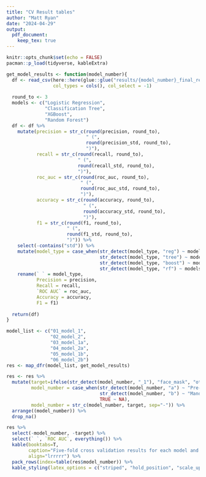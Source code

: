 ```yaml
---
title: "CV Result tables"
author: "Matt Ryan"
date: "2024-04-29"
output: 
  pdf_document:
    keep_tex: true
---
```


```r
knitr::opts_chunk$set(echo = FALSE)
pacman::p_load(tidyverse, kableExtra)
```

```r
get_model_results <- function(model_number){
  df <- read_csv(here::here(glue::glue("results/{model_number}_final_results.csv")),
                 col_types = cols(), col_select = -1)
  
  round_to <- 3
  models <- c("Logistic Regression",
              "Classification Tree",
              "XGBoost",
              "Random Forest")
  df <- df %>% 
    mutate(precision = str_c(round(precision, round_to),
                             " (",
                             round(precision_std, round_to),
                             ")"),
           recall = str_c(round(recall, round_to),
                          " (",
                          round(recall_std, round_to),
                          ")"),
           roc_auc = str_c(round(roc_auc, round_to),
                           " (",
                           round(roc_auc_std, round_to),
                           ")"),
           accuracy = str_c(round(accuracy, round_to),
                            " (",
                            round(accuracy_std, round_to),
                            ")"),
           f1 = str_c(round(f1, round_to),
                      " (",
                      round(f1_std, round_to),
                      ")")) %>% 
    select(-contains("std")) %>% 
    mutate(model_type = case_when(str_detect(model_type, "reg") ~ models[1],
                                  str_detect(model_type, "tree") ~ models[2],
                                  str_detect(model_type, "boost") ~ models[3],
                                  str_detect(model_type, "rf") ~ models[4])) %>% 
    rename(` ` = model_type,
           Precision = precision,
           Recall = recall,
           `ROC AUC` = roc_auc,
           Accuracy = accuracy,
           F1 = f1)
  
  return(df)
}

```

```r
model_list <- c("01_model_1",
                "02_model_2",
                "03_model_1a",
                "04_model_2a",
                "05_model_1b",
                "06_model_2b")
res <- map_dfr(model_list, get_model_results)
```

```r
res <- res %>% 
  mutate(target=ifelse(str_detect(model_number, "_1"), "face_mask", "other"),
         model_number = case_when(str_detect(model_number, "a") ~ "Pre-mandate",
                                  str_detect(model_number, "b") ~ "Mandate",
                                  TRUE ~ NA),
         model_number = str_c(model_number, target, sep="-")) %>% 
  arrange((model_number)) %>% 
  drop_na()
```


```r
res %>% 
  select(-model_number, -target) %>%
  select(` `, `ROC AUC`, everything()) %>% 
  kable(booktabs=T, 
        caption="Five-fold cross validation results for each model and modelling scenario.  Values are given as mean (standard error).",
        align="lrrrrr") %>% 
  pack_rows(index=table(res$model_number)) %>% 
  kable_styling(latex_options = c("striped", "hold_position", "scale_up"))
```





